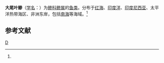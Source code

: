 {{Speciesbox 
| taxon = Caranx macrurus
| authority = Bleeker, 1851<ref name='id7297'>{{cite web| url =http://www.bioinfo.cn/db05/BjdwSpecies.php?action=view&id=7297| title =大尾叶鲹| work =中国动物物种编目数据库| publisher =中国科学院微生物研究所| author =中国科学院动物研究所| accessdate =2009-04-16| deadurl =yes| archiveurl =https://web.archive.org/web/20160305042328/http://www.bioinfo.cn/db05/BjdwSpecies.php?action=view&id=7297| archivedate =2016-03-05}}</ref>
}}

'''大尾叶鲹'''（[[学名|学名]]：{{lang|la|''Caranx macrurus''}}）为[[鲹科|鲹科]][[鲹属|鲹属]]的[[鱼类|鱼类]]。分布于[[红海|红海]]、[[印度洋|印度洋]]、[[印度尼西亚|印度尼西亚]]、太平洋热带海区、非洲东岸，包括[[南海|南海]]等海域。<ref name='id7297'/>

== 参考文献 ==
{{reflist}}

{{Taxonbar|from=Q10935039}}

[[Category:鲹属|D]]